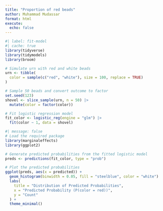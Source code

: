 ```yaml
---
title: "Proportion of red beads"
author: Muhammad Mudassar
format: html
execute: 
  echo: false
---
```


```r
#| label: fit-model
#| cache: true
library(tidyverse)
library(tidymodels)
library(broom)

# Simulate urn with red and white beads
urn <- tibble(
  color = sample(c("red", "white"), size = 100, replace = TRUE)
)

# Sample 50 beads and convert outcome to factor
set.seed(123)
shovel <- slice_sample(urn, n = 50) |>
  mutate(color = factor(color))

# Fit logistic regression model
fit_color <- logistic_reg(engine = "glm") |>
  fit(color ~ 1, data = shovel)
```


```r
#| message: false
# Load the required package
library(marginaleffects)
library(ggplot2)

# Generate predicted probabilities from the fitted logistic model
preds <- predictions(fit_color, type = "prob")

# Plot the predicted probabilities
ggplot(preds, aes(x = predicted)) +
  geom_histogram(binwidth = 0.05, fill = "steelblue", color = "white") +
  labs(
    title = "Distribution of Predicted Probabilities",
    x = "Predicted Probability (P(color = red))",
    y = "Count"
  ) +
  theme_minimal()
```
